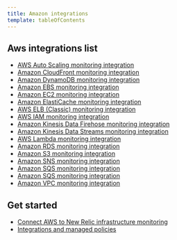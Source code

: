 ```yaml
---
title: Amazon integrations
template: tableOfContents
---
```


## Aws integrations list

* [AWS Auto Scaling monitoring integration](/docs/integrations/amazon-integrations/aws-integrations-list/aws-auto-scaling-monitoring-integration)
* [Amazon CloudFront monitoring integration](/docs/integrations/amazon-integrations/aws-integrations-list/aws-cloudfront-monitoring-integration)
* [Amazon DynamoDB monitoring integration](/docs/integrations/amazon-integrations/aws-integrations-list/aws-dynamodb-monitoring-integration)
* [Amazon EBS monitoring integration](/docs/integrations/amazon-integrations/aws-integrations-list/aws-ebs-monitoring-integration)
* [Amazon EC2 monitoring integration](/docs/integrations/amazon-integrations/aws-integrations-list/aws-ec2-monitoring-integration)
* [Amazon ElastiCache monitoring integration](/docs/integrations/amazon-integrations/aws-integrations-list/aws-elasticache-monitoring-integration)
* [AWS ELB (Classic) monitoring integration](/docs/integrations/amazon-integrations/aws-integrations-list/aws-elb-classic-monitoring-integration)
* [AWS IAM monitoring integration](/docs/integrations/amazon-integrations/aws-integrations-list/aws-iam-monitoring-integration)
* [Amazon Kinesis Data Firehose monitoring integration](/docs/integrations/amazon-integrations/aws-integrations-list/aws-kinesis-data-firehose-monitoring-integration)
* [Amazon Kinesis Data Streams monitoring integration](/docs/integrations/amazon-integrations/aws-integrations-list/aws-kinesis-data-streams-monitoring-integration)
* [AWS Lambda monitoring integration](/docs/integrations/amazon-integrations/aws-integrations-list/aws-lambda-monitoring-integration)
* [Amazon RDS monitoring integration](/docs/integrations/amazon-integrations/aws-integrations-list/aws-rds-monitoring-integration)
* [Amazon S3 monitoring integration](/docs/integrations/amazon-integrations/aws-integrations-list/aws-s3-monitoring-integration)
* [Amazon SNS monitoring integration](/docs/integrations/amazon-integrations/aws-integrations-list/aws-sns-monitoring-integration)
* [Amazon SQS monitoring integration](/docs/integrations/amazon-integrations/aws-integrations-list/aws-sqs-monitoring-integration)
* [Amazon SQS monitoring integration](/docs/integrations/amazon-integrations/aws-integrations-list/aws-sqs-monitoring-integration)
* [Amazon VPC monitoring integration](/docs/integrations/amazon-integrations/aws-integrations-list/aws-vpc-monitoring-integration)

## Get started

* [Connect AWS to New Relic infrastructure monitoring](/docs/integrations/amazon-integrations/get-started/connect-aws-infrastructure)
* [Integrations and managed policies](/docs/integrations/amazon-integrations/get-started/integrations-managed-policies)
